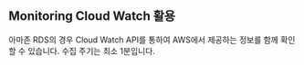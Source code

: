 ## Monitoring Cloud Watch 활용

아마존 RDS의 경우 Cloud Watch API를 통하여 AWS에서 제공하는 정보를 함께 확인할 수 있습니다. 수집 주기는 최소 1분입니다.